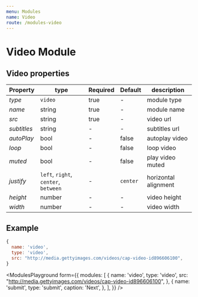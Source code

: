 ```yaml
---
menu: Modules
name: Video
route: /modules-video
---
```


# Video Module

## Video properties

| Property    | type    | Required | Default | description    |
| ----------- | ------- | -------- | ------- | -------------- |
| *type*      | `video` | true     | -       | module type    |
| *name*      | string  | true     | -       | module name    |
| *src*       | string  | true     | -       | video url      |
| *subtitles* | string  | -        | -       | subtitles url  |
| *autoPlay*  | bool    | -        | false   | autoplay video |
| *loop*      | bool    | -        | false   | loop video     |
| *muted*     | bool    | -        | false   | play video muted |
| *justify*   | `left`, `right`, `center`, `between`  | -        | `center`       | horizontal alignment |
| *height*    | number  | -        | -       | video height |
| *width*     | number  | -        | -       | video width  |


## Example
```jsx
{
  name: 'video',
  type: 'video',
  src: "http://media.gettyimages.com/videos/cap-video-id896606100",
}
```


<ModulesPlayground
  form={{
    modules: [
      {
        name: 'video',
        type: 'video',
        src: "http://media.gettyimages.com/videos/cap-video-id896606100",
      },
      {
        name: 'submit',
        type: 'submit',
        caption: 'Next',
      },
    ],
  }}
/>
